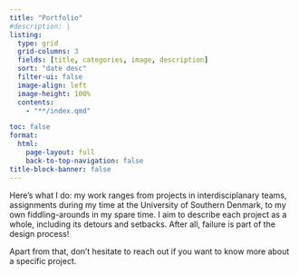 ```yaml
---
title: "Portfolio"
#description: |
listing:
  type: grid
  grid-columns: 3
  fields: [title, categories, image, description]
  sort: "date desc"
  filter-ui: false
  image-align: left
  image-height: 100%
  contents:
    - "**/index.qmd"

toc: false
format:
  html:
    page-layout: full
    back-to-top-navigation: false
title-block-banner: false
---
```


::: {#content-portfolio .text-medium}

Here's what I do: my work ranges from projects in interdisciplanary teams, assignments during my time at the University of Southern Denmark, to my own fiddling-arounds in my spare time. I aim to describe each project as a whole, including its detours and setbacks. After all, failure is part of the design process! <br>

Apart from that, don't hesitate to reach out if you want to know more about a specific project.

:::